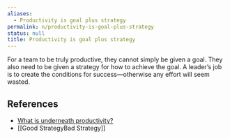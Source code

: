 ```yaml
---
aliases:
  - Productivity is goal plus strategy
permalink: n/productivity-is-goal-plus-strategy
status: null
title: Productivity is goal plus strategy
---
```

For a team to be truly productive, they cannot simply be given a goal. They also need to be given a strategy for how to achieve the goal. A leader’s job is to create the conditions for success—otherwise any effort will seem wasted.

## References

- [What is underneath productivity?](https://every.to/superorganizers/what-is-underneath-productivity)
- [[Good StrategyBad Strategy]]
